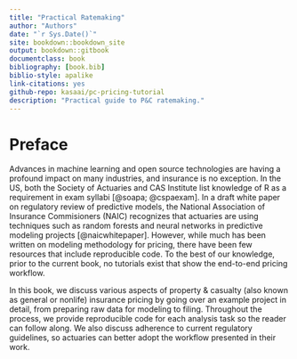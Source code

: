 ```yaml
--- 
title: "Practical Ratemaking"
author: "Authors"
date: "`r Sys.Date()`"
site: bookdown::bookdown_site
output: bookdown::gitbook
documentclass: book
bibliography: [book.bib]
biblio-style: apalike
link-citations: yes
github-repo: kasaai/pc-pricing-tutorial
description: "Practical guide to P&C ratemaking."
---
```


# Preface {-}

Advances in machine learning and open source technologies are having a profound impact on many industries, and insurance is no exception. In the US, both the Society of Actuaries and CAS Institute list knowledge of R as a requirement in exam syllabi [@soapa; @cspaexam]. In a draft white paper on regulatory review of predictive models, the National Association of Insurance Commisioners (NAIC) recognizes that actuaries are using techniques such as random forests and neural networks in predictive modeling projects [@naicwhitepaper]. However, while much has been written on modeling methodology for pricing, there have been few resources that include reproducible code. To the best of our knowledge, prior to the current book, no tutorials exist that show the end-to-end pricing workflow.

In this book, we discuss various aspects of property & casualty (also known as general or nonlife) insurance pricing by going over an example project in detail, from preparing raw data for modeling to filing. Throughout the process, we provide reproducible code for each analysis task so the reader can follow along. We also discuss adherence to current regulatory guidelines, so actuaries can better adopt the workflow presented in their work.